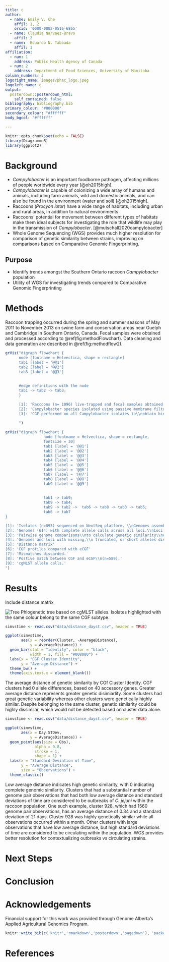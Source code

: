 ```yaml
---
title: c
author:
  - name: Emily V. Che
    affil: 1, 2
    orcid: '0000-0002-0516-6865'
  - name: Claudia Narvaez-Bravo
    affil: 2
  - name:  Eduardo N. Taboada
    affil: 1  
affiliation:
  - num: 1
    address: Public Health Agency of Canada
  - num: 2
    address: Department of Food Sciences, University of Manitoba
column_numbers: 3
logoright_name: images/phac_logo.jpeg
logoleft_name: c
output: 
  posterdown::posterdown_html:
    self_contained: false
bibliography: bibliography.bib
primary_colour: "#800000"
secondary_colour: "#ffffff"
body_bgcol: "#ffffff"

---
```


```r
knitr::opts_chunk$set(echo = FALSE)
library(DiagrammeR)
library(ggplot2)

```

# Background

- *Campylobacter* is an important foodborne pathogen, affecting millions of people worldwide every year [@oh2015high].
-	*Campylobacter* is capable of colonizing a wide array of humans and animals, including farm animals, wild and domestic animals, and can also be found in the environment (water and soil) [@oh2015high]. 
-	Raccoons (*Procyon lotor*) have a wide range of habitats, including urban and rural areas, in addition to natural environments. 
-	Raccoons’ potential for movement between different types of habitats make them ideal subjects for investigating the role that wildlife may play in the transmission of *Campylobacter*. [@mutschall2020campylobacter]
- Whole Genome Sequencing (WGS) provides much higher resolution for comparison of genetic similarity between strains, improving on comparisons based on Comparative Genomic Fingerprinting.


## Purpose

- Identify trends amongst the Southern Ontario raccoon *Campylobacter* population
- Utility of WGS for investigating trends compared to Comparative Genomic Fingerprinting 


# Methods

Raccoon trapping occurred during the spring and summer seasons of May 2011 to November 2013 on swine farm and conservation areas near Guelph and Cambridge in Southern Ontario, Canada. Fecal samples were obtained and processed according to \@ref(fig:methodFlowchart). Data cleaning and data generation are described in \@ref(fig:methodflow2). 

```r
grViz("digraph flowchart {
      node [fontname = Helvectica, shape = rectangle]
      tab1 [label = '@@1']
      tab2 [label = '@@2']
      tab3 [label = '@@3']
    
      
      #edge definitions with the node
      tab1 -> tab2 -> tab3;
      }

      [1]: 'Raccoons (n= 1096) live-trapped and fecal samples obtained'
      [2]: 'Campylobacter species isolated using passive membrane filtration\\nand the species identity confirmed with multiplex PCR.'
      [3]: 'CGF performed on all Campylobacter isolates to\\nobtain binary fingerpints, which were assigned a subtype.'
      
      ")
```


```r
grViz("digraph flowchart {
                 node [fontname = Helvectica, shape = rectangle,
                 fontsize = 30]
                 tab1 [label = '@@1']
                 tab2 [label = '@@2']
                 tab3 [label = '@@3']
                 tab4 [label = '@@4']
                 tab5 [label = '@@5']
                 tab6 [label = '@@6']
                 tab7 [label = '@@7']
                 tab8 [label = '@@8']
                 tab9 [label = '@@9']
                 
                 
                 tab1 -> tab9;
                 tab9 -> tab4;
                 tab9 -> tab2 ->  tab6 -> tab8 -> tab3 -> tab5;
                 tab6 -> tab7
}

[1]: 'Isolates (n=895) sequenced on NextSeq platform. \\nGenomes assembled.'
[2]: 'Genomes (614) with complete allele calls across all loci.\\nLoci (685) with complete alleles across all genomes.'
[3]: 'Pairwise genome comparisons\\nto calculate genetic similarity\\nusing GrapeTree.'
[4]: 'Genomes and loci with missing,\\n truncated, or short alleles discarded.'
[5]: 'Distance matrix'
[6]: 'CGF profiles compared with eCGF'
[7]: 'Mismatches discarded.'
[8]: 'Postive match between CGF and eCGF\\n(n=589).'
[9]: 'cgMLST allele calls.'
")
```


# Results

Include distance matrix 



![Tree](images/sameCGF.svg)
Phlogenetic tree based on cgMLST alleles. Isolates highlighted with the same colour belong to the same CGF subtype.  



```r
simvstime <- read.csv("data/distance_dayst.csv", header = TRUE)

ggplot(simvstime,
       aes(x = reorder(Cluster, -AverageDistance),
           y = AverageDistance)) +
  geom_bar(stat = "identity", color = "black", 
           width = 1, fill = "#008080") +
  labs(x = "CGF Cluster Identity",
       y = "Average Distance") +
  theme_bw() +
  theme(axis.text.x = element_blank())

```
The average distance of genetic similarity by CGf Cluster Identity. CGF clusters had 0 allele differences, based on 40 accessory genes. Greater average distance represents greater genetic disimiarlity. Some clusters had great genetic variability whereas other clusters were genetically highly similar. Despite belonging to the same cluster, genetic similarity could be highly dissimilar, which would not be detected based on cluster data alone. 


```r
simvstime <- read.csv("data/distance_dayst.csv", header = TRUE)

ggplot(simvstime,
       aes(x = Day.STDev,
           y = AverageDistance)) +
  geom_point(aes(size = Obs),
             alpha = 0.8,
             stroke = 1,
             shape = 1) +
  labs(x = "Standard Deviation of Time",
       y = "Average Distance",
       size = "Observations") +
  theme_classic()


```

Low average distance indicates high genetic similarity, with 0 indicating complete genomic similarity. Clusters that had a substantial number of genome pair observations that had both low average distance and standard deviations of time are considered to be outbreaks of *C. jejuni* within the raccoon population. One such example, cluster 928, which had 1560 genome pair observations, has an average distance of 0.34 and a standard deviation of 21 days. Cluster 928 was highly genetically similar while all observations occurred within a month. Other clusters with large observations that have low average distance, but high standard deviations of time are considered to be circulating within the population. WGS provides better resolution for contextualizing outbreaks vs circulating strains. 

# Next Steps



# Conclusion


# Acknowledgements

Financial support for this work was provided through Genome Alberta's Applied Agricultural Genomics Program. 

```r
knitr::write_bib(c('knitr','rmarkdown','posterdown','pagedown'), 'packages.bib')
```

# References
